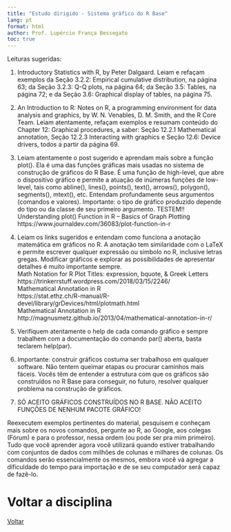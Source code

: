 ```yaml
---
title: "Estudo dirigido - Sistema gráfico do R Base"
lang: pt
format: html
author: Prof. Lupércio França Bessegato
toc: true
---
```


Leituras sugeridas:

1. Introductory Statistics with R, by Peter Dalgaard. Leiam e refaçam exemplos da Seção 3.2.2: Empirical cumulative distribution, na página 63; da Seção 3.2.3: Q-Q plots, na página 64; da Seção 3.5: Tables, na página 72; e da Seção 3.6: Graphical display of tables, na página 75.

2. An Introduction to R: Notes on R, a programming environment for data analysis and graphics, by W. N. Venables, D. M. Smith, and the R Core Team. Leiam atentamente, refaçam exemplos e resumam conteúdo do Chapter 12: Graphical procedures, a saber: Seção 12.2.1 Mathematical annotation, Seção 12.2.3 Interacting with graphics e Seção 12.6: Device drivers, todos a partir da página 69.

3. Leiam atentamente o post sugerido e aprendam mais sobre a função plot(). Ela é uma das funções gráficas mais usadas no sistema de construção de gráficos do R Base. É uma função de high-level, que abre o dispositivo gráfico e permite a atuação de inúmeras funções de low-level, tais como abline(), lines(), points(), text(), arrows(), polygon(), segments(), mtext(), etc. Entendam profundamente seus argumentos (comandos e valores). Importante: o tipo de gráfico produzido depende do tipo ou da classe de seu primeiro argumento. TESTEM!!  
Understanding plot() Function in R – Basics of Graph Plotting  
https://www.journaldev.com/36083/plot-function-in-r

4. Leiam os links sugeridos e entendam como funciona a anotação matemática em gráficos no R. A anotação tem similaridade com o LaTeX e permite escrever qualquer expressão ou símbolo no R, inclusive letras gregas. Modificar gráficos e explorar as possibilidades de apresentar detalhes é muito importante sempre.  
Math Notation for R Plot Titles: expression, bquote, & Greek Letters  
https://trinkerrstuff.wordpress.com/2018/03/15/2246/  
Mathematical Annotation in R  
https://stat.ethz.ch/R-manual/R-devel/library/grDevices/html/plotmath.html  
Mathematical Annotation in R  
http://magnusmetz.github.io/2013/04/mathematical-annotation-in-r/

5. Verifiquem atentamente o help de cada comando gráfico e sempre trabalhem com a documentação do comando par() aberta, basta teclarem help(par).

6. Importante: construir gráficos costuma ser trabalhoso em qualquer software. Não tentem queimar etapas ou procurar caminhos mais fáceis. Vocês têm de entender a estrutura com que os gráficos são construídos no R Base para conseguir, no futuro, resolver qualquer problema na construção de gráficos.

7. SÓ ACEITO GRÁFICOS CONSTRUÍDOS NO R BASE. NÃO ACEITO FUNÇÕES DE NENHUM PACOTE GRÁFICO!

Reexecutem exemplos pertinentes do material, pesquisem e conheçam mais sobre os novos comandos, pergunte ao R, ao Google, aos colegas (Fórum) e para o professor, nessa ordem (ou pode ser pra mim primeiro). Tudo que você aprender agora você utilizará quando estiver trabalhando com conjuntos de dados com milhões de colunas e milhares de colunas. Os comandos serão essencialmente os mesmos, embora você vá agregar a dificuldade do tempo para importação e de se seu computador será capaz de fazê-lo.

# Voltar a disciplina

[Voltar](../EST064/est064.html)
